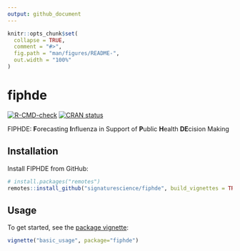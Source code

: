 ```yaml
---
output: github_document
---
```


<!-- README.md is generated from README.Rmd. Please edit that file -->

```r
knitr::opts_chunk$set(
  collapse = TRUE,
  comment = "#>",
  fig.path = "man/figures/README-",
  out.width = "100%"
)
```

# fiphde

<!-- badges: start -->
[![R-CMD-check](https://github.com/signaturescience/fiphde/workflows/R-CMD-check/badge.svg)](https://github.com/signaturescience/fiphde/actions)
[![CRAN status](https://www.r-pkg.org/badges/version/fiphde)](https://CRAN.R-project.org/package=fiphde)
<!-- badges: end -->

FIPHDE: **F**orecasting **I**nfluenza in Support of **P**ublic **H**ealth **DE**cision Making

## Installation

Install FIPHDE from GitHub:

``` r
# install.packages("remotes")
remotes::install_github("signaturescience/fiphde", build_vignettes = TRUE)
```

## Usage

To get started, see the [package vignette](https://signaturescience.github.io/fiphde/articles/fiphde.html):

```r
vignette("basic_usage", package="fiphde")
```

